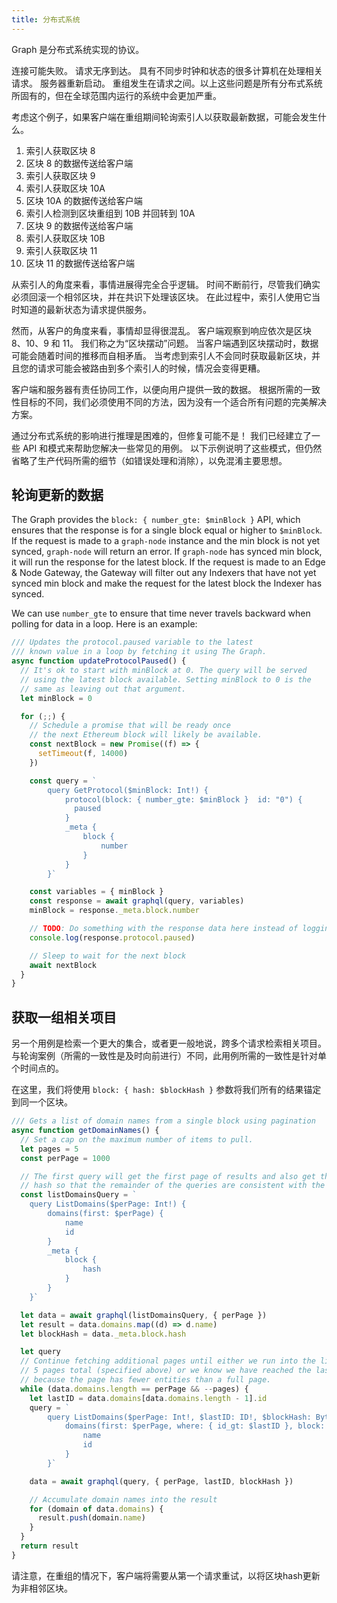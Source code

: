 ```yaml
---
title: 分布式系统
---
```


Graph 是分布式系统实现的协议。

连接可能失败。 请求无序到达。 具有不同步时钟和状态的很多计算机在处理相关请求。 服务器重新启动。 重组发生在请求之间。以上这些问题是所有分布式系统所固有的，但在全球范围内运行的系统中会更加严重。

考虑这个例子，如果客户端在重组期间轮询索引人以获取最新数据，可能会发生什么。

1. 索引人获取区块 8
2. 区块 8 的数据传送给客户端
3. 索引人获取区块 9
4. 索引人获取区块 10A
5. 区块 10A 的数据传送给客户端
6. 索引人检测到区块重组到 10B 并回转到 10A
7. 区块 9 的数据传送给客户端
8. 索引人获取区块 10B
9. 索引人获取区块 11
10. 区块 11 的数据传送给客户端

从索引人的角度来看，事情进展得完全合乎逻辑。 时间不断前行，尽管我们确实必须回滚一个相邻区块，并在共识下处理该区块。 在此过程中，索引人使用它当时知道的最新状态为请求提供服务。

然而，从客户的角度来看，事情却显得很混乱。 客户端观察到响应依次是区块 8、10、9 和 11。 我们称之为“区块摆动”问题。 当客户端遇到区块摆动时，数据可能会随着时间的推移而自相矛盾。 当考虑到索引人不会同时获取最新区块，并且您的请求可能会被路由到多个索引人的时候，情况会变得更糟。

客户端和服务器有责任协同工作，以便向用户提供一致的数据。 根据所需的一致性目标的不同，我们必须使用不同的方法，因为没有一个适合所有问题的完美解决方案。

通过分布式系统的影响进行推理是困难的，但修复可能不是！ 我们已经建立了一些 API 和模式来帮助您解决一些常见的用例。 以下示例说明了这些模式，但仍然省略了生产代码所需的细节（如错误处理和消除），以免混淆主要思想。

## 轮询更新的数据

The Graph provides the `block: { number_gte: $minBlock }` API, which ensures that the response is for a single block equal or higher to `$minBlock`. If the request is made to a `graph-node` instance and the min block is not yet synced, `graph-node` will return an error. If `graph-node` has synced min block, it will run the response for the latest block. If the request is made to an Edge & Node Gateway, the Gateway will filter out any Indexers that have not yet synced min block and make the request for the latest block the Indexer has synced.

We can use `number_gte` to ensure that time never travels backward when polling for data in a loop. Here is an example:

```javascript
/// Updates the protocol.paused variable to the latest
/// known value in a loop by fetching it using The Graph.
async function updateProtocolPaused() {
  // It's ok to start with minBlock at 0. The query will be served
  // using the latest block available. Setting minBlock to 0 is the
  // same as leaving out that argument.
  let minBlock = 0

  for (;;) {
    // Schedule a promise that will be ready once
    // the next Ethereum block will likely be available.
    const nextBlock = new Promise((f) => {
      setTimeout(f, 14000)
    })

    const query = `
        query GetProtocol($minBlock: Int!) {
            protocol(block: { number_gte: $minBlock }  id: "0") {
              paused
            }
            _meta {
                block {
                    number
                }
            }
        }`

    const variables = { minBlock }
    const response = await graphql(query, variables)
    minBlock = response._meta.block.number

    // TODO: Do something with the response data here instead of logging it.
    console.log(response.protocol.paused)

    // Sleep to wait for the next block
    await nextBlock
  }
}
```

## 获取一组相关项目

另一个用例是检索一个更大的集合，或者更一般地说，跨多个请求检索相关项目。 与轮询案例（所需的一致性是及时向前进行）不同，此用例所需的一致性是针对单个时间点的。

在这里，我们将使用 `block: { hash: $blockHash }` 参数将我们所有的结果锚定到同一个区块。

```javascript
/// Gets a list of domain names from a single block using pagination
async function getDomainNames() {
  // Set a cap on the maximum number of items to pull.
  let pages = 5
  const perPage = 1000

  // The first query will get the first page of results and also get the block
  // hash so that the remainder of the queries are consistent with the first.
  const listDomainsQuery = `
    query ListDomains($perPage: Int!) {
        domains(first: $perPage) {
            name
            id
        }
        _meta {
            block {
                hash
            }
        }
    }`

  let data = await graphql(listDomainsQuery, { perPage })
  let result = data.domains.map((d) => d.name)
  let blockHash = data._meta.block.hash

  let query
  // Continue fetching additional pages until either we run into the limit of
  // 5 pages total (specified above) or we know we have reached the last page
  // because the page has fewer entities than a full page.
  while (data.domains.length == perPage && --pages) {
    let lastID = data.domains[data.domains.length - 1].id
    query = `
        query ListDomains($perPage: Int!, $lastID: ID!, $blockHash: Bytes!) {
            domains(first: $perPage, where: { id_gt: $lastID }, block: { hash: $blockHash }) {
                name
                id
            }
        }`

    data = await graphql(query, { perPage, lastID, blockHash })

    // Accumulate domain names into the result
    for (domain of data.domains) {
      result.push(domain.name)
    }
  }
  return result
}
```

请注意，在重组的情况下，客户端将需要从第一个请求重试，以将区块hash更新为非相邻区块。
